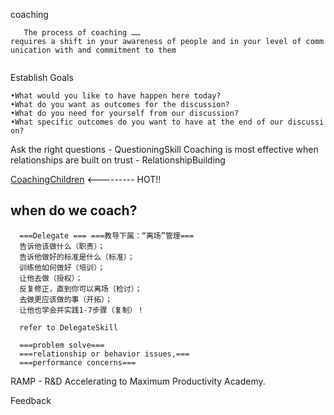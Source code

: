 coaching 
    The process of coaching ……requires a shift in your awareness of people and in your level of communication with and commitment to them
   
Establish Goals
 •What would you like to have happen here today? 
 •What do you want as outcomes for the discussion? 
 •What do you need for yourself from our discussion? 
 •What specific outcomes do you want to have at the end of our discussion?
Ask the right questions - QuestioningSkill
Coaching is most effective when relationships are built on trust - RelationshipBuilding 

[[CoachingChildren]] <--------- HOT!!

==when do we coach? ==
   ===Delegate === ===教导下属：“离场”管理===
   告诉他该做什么（职责）；
   告诉他做好的标准是什么（标准）；
   训练他如何做好（培训）；
   让他去做（授权）；
   反复修正，直到你可以离场（检讨）；
   去做更应该做的事（开拓）；
   让他也学会并实践1-7步骤（复制）！
   
   refer to DelegateSkill

   ===problem solve===
   ===relationship or behavior issues,===
   ===performance concerns===


RAMP - R&D Accelerating to Maximum Productivity Academy.

Feedback
